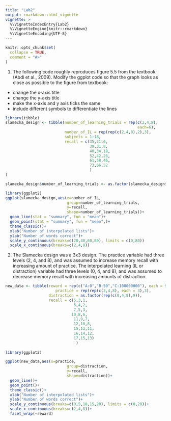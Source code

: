 ```yaml
---
title: "Lab2"
output: rmarkdown::html_vignette
vignette: >
  %\VignetteIndexEntry{Lab2}
  %\VignetteEngine{knitr::rmarkdown}
  %\VignetteEncoding{UTF-8}
---
```


```r
knitr::opts_chunk$set(
  collapse = TRUE,
  comment = "#>"
)
```


1. The following code roughly reproduces figure 5.5 from the textbook (Abdi et al., 2009). Modify the ggplot code so that the graph looks as close as possible to the figure from textbook:
- change the x-axis title
- change the y-axis title
- make the x-axis and y axis ticks the same
- include different symbols to differentiate the lines


```r

library(tibble)
slamecka_design <- tibble(number_of_learning_trials = rep(c(2,4,8),
                                                          each=6),
                          number_of_IL = rep(rep(c(2,4,8),2),3),
                          subjects = 1:18,
                          recall = c(35,21,6,
                                     39,31,8,
                                     40,34,18,
                                     52,42,26,
                                     61,58,46,
                                     73,66,52
                                     )
)

slamecka_design$number_of_learning_trials <- as.factor(slamecka_design$number_of_learning_trials)

library(ggplot2)
ggplot(slamecka_design,aes(x=number_of_IL,
                           group=number_of_learning_trials,
                           y=recall,
                           shape=number_of_learning_trials))+ 
  geom_line(stat = "summary", fun = "mean")+
  geom_point(stat = "summary", fun = "mean",)+
  theme_classic()+
  xlab("Number of interpolated lists")+
  ylab("Number of words correct")+
  scale_y_continuous(breaks=c(20,40,60,80), limits = c(0,80))
  scale_x_continuous(breaks=c(2,4,8))


```




2. The Slamecka design was a 3x3 design. The practice variable had three levels (2, 4, and 8), and was assumed to increase memory recall with increasing amount of practice. The interpolated learning (IL or distraction) variable had three levels (0, 4, and 8), and was assumed to decrease memory recall with increasing amounts of distraction.

```r

new_data <- tibble(reward = rep(c("A:0","B:50","C:100000000"), each = 9),
                      practice = rep(rep(c(2,4,8), each = 3),3),
                   distraction = as.factor(rep(c(0,4,8),9)),
                   recall = c(5,3,1,
                              6,4,2,
                              7,5,3,
                             10,8,6,
                              11,9,7,
                              12,10,8,
                              15,13,11,
                              16,14,12,
                              17,15,13)
                               )
                                            
library(ggplot2)

ggplot(new_data,aes(x=practice,
                           group=distraction,
                           y=recall,
                           shape=distraction))+ 
  geom_line()+
  geom_point()+
  theme_classic()+
  xlab("Number of interpolated lists")+
  ylab("Number of words correct")+
  scale_y_continuous(breaks=c(0,5,10,15,20), limits = c(0,20))+
  scale_x_continuous(breaks=c(2,4,8))+
  facet_wrap(~reward)



```

```r
```
